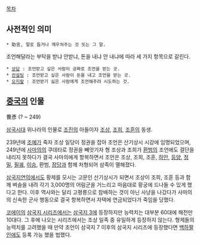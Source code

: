 [[목차]]
== 사전적인 의미 ==
 * 助言, 말로 돕거나 깨우쳐주는 것 또는 그 말.

조언해달라는 부탁을 받냐 안받냐, 돈을 내냐 안 내냐에 따라 세 가지 항목으로 갈린다.
 * [[상담]] : 조언받고 싶은 사람이 공짜로 조언을 받는 곳.
 * [[컨설팅]] : 조언받고 싶은 사람이 돈을 내고 조언을 받는 곳.
 * [[오지랖]] : 조언받기 싫은 사람에게 조언해주려 시도하는 것.

== [[중국]]의 인물 ==
曹彥
(? ~ 249)

[[삼국시대(중국)|삼국시대]] 위나라의 인물로 [[조진]]의 아들이자 [[조상#s-2|조상]], [[조희#s-2|조희]], [[조훈]]의 동생.

239년에 [[조예#s-2|조예]]가 죽자 조상 일당이 정권을 잡아 조언은 산기상시 시강에 임명되었으며, 249년에 [[사마의]]의 쿠데타로 정권을 빼앗기자 형 조상과 조희가 [[환범]]의 조언에도 결단을 내리지 못하다가 결국 사마의에게 항복하면서 조언은 조상, 조희, 조훈, [[하안]], [[등양]], [[정밀]], [[필궤]], [[이승#s-2|이승]], 환범, [[장당#s-2|장당]]과 함께 처형되어 삼족이 멸해졌다.

[[삼국지연의]]에서도 황제를 모시는 고문인 산기상시가 되면서 조상이 조희, 조훈 등과 함께 벼슬을 내려 각기 3,000명의 어림군을 거느리고 마음대로 황궁에 드나들 수 있게 했다고 한다. 이후 역사와는 달리 고평릉으로 참배하는 것이 아닌 사냥을 나갔다가 사마의의 신속한 군사 행동으로 결국 항복하면서 자택에 연금되었다가 죽임을 당했다.

[[코에이]]의 [[삼국지 시리즈]]에서는 [[삼국지 3]]에 등장하지만 능력치는 대부분 60대에 해전만 10대다. 그 후에 나오는 시리즈에서는 조상 일족 중 유일하게 등장하지 않는다. 형제들의 능력치를 고려했을 때 만약 조언이 삼국지 7 이후의 삼국지 시리즈에 등장했다면 [[백하팔인]]에도 등록 가능 했을 법했다.
